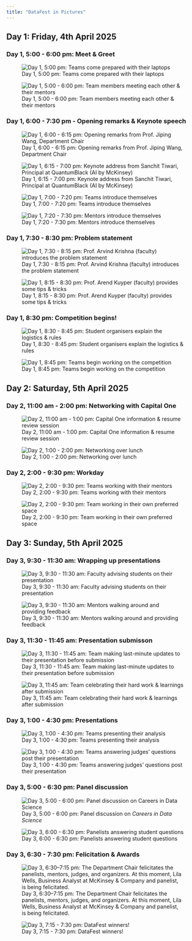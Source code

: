 ```yaml
---
title: "DataFest in Pictures"
---
```


## Day 1: Friday, 4th April 2025

### Day 1, 5:00 - 6:00 pm: Meet & Greet

![Day 1, 5:00 pm: Teams come prepared with their laptops](images/datafest_in_pictures/day1_1.jpg)

![Day 1, 5:00 - 6:00 pm: Team members meeting each other & their mentors](images/datafest_in_pictures/day1_202.jpg)

### Day 1, 6:00 - 7:30 pm - Opening remarks & Keynote speech

![Day 1, 6:00 - 6:15 pm: Opening remarks from Prof. Jiping Wang, Department Chair](images/datafest_in_pictures/4.jpg)

![Day 1, 6:15 - 7:00 pm: Keynote address from Sanchit Tiwari, Principal at QuantumBlack (AI by McKinsey)](images/datafest_in_pictures/5.jpg)

![Day 1, 7:00 - 7:20 pm: Teams introduce themselves](images/datafest_in_pictures/6.jpg)


![Day 1, 7:20 - 7:30 pm: Mentors introduce themselves](images/datafest_in_pictures/7.jpg)

### Day 1, 7:30 - 8:30 pm: Problem statement

![Day 1, 7:30 - 8:15 pm: Prof. Arvind Krishna (faculty) introduces the problem statement](images/datafest_in_pictures/8_new.jpg)


![Day 1, 8:15 - 8:30 pm: Prof. Arend Kuyper (faculty) provides some tips & tricks](images/datafest_in_pictures/9.jpg)

### Day 1, 8:30 pm: Competition begins!

![Day 1, 8:30 - 8:45 pm: Student organisers explain the logistics & rules](images/datafest_in_pictures/10.jpg)

![Day 1, 8:45 pm: Teams begin working on the competition](images/datafest_in_pictures/11.jpg)


## Day 2: Saturday, 5th April 2025

### Day 2, 11:00 am - 2:00 pm: Networking with Capital One

![Day 2, 11:00 am - 1:00 pm: Capital One information & resume review session](images/datafest_in_pictures/12.jpg)

![Day 2, 1:00 - 2:00 pm: Networking over lunch](images/datafest_in_pictures/12_new.jpg)

### Day 2, 2:00 - 9:30 pm: Workday

![Day 2, 2:00 - 9:30 pm: Teams working with their mentors](images/datafest_in_pictures/14.jpg)

![Day 2, 2:00 - 9:30 pm: Team working in their own preferred space](images/datafest_in_pictures/15.jpg)

## Day 3: Sunday, 5th April 2025

### Day 3, 9:30 - 11:30 am: Wrapping up presentations

![Day 3, 9:30 - 11:30 am: Faculty advising students on their presentation](images/datafest_in_pictures/18.jpg)

![Day 3, 9:30 - 11:30 am: Mentors walking around and providing feedback](images/datafest_in_pictures/19.jpg)


### Day 3, 11:30 - 11:45 am: Presentation submisson

![Day 3, 11:30 - 11:45 am: Team making last-minute updates to their presentation before submission](images/datafest_in_pictures/16.jpg)

![Day 3, 11:45 am: Team celebrating their hard work & learnings after submission](images/datafest_in_pictures/17.jpg)

### Day 3, 1:00 - 4:30 pm: Presentations

![Day 3, 1:00 - 4:30 pm: Teams presenting their analysis](images/datafest_in_pictures/20.jpg)

![Day 3, 1:00 - 4:30 pm: Teams answering judges' questions post their presentation](images/datafest_in_pictures/21.jpg)

### Day 3, 5:00 - 6:30 pm: Panel discussion

![Day 3, 5:00 - 6:00 pm: Panel discussion on *Careers in Data Science*](images/datafest_in_pictures/22.jpg)

![Day 3, 6:00 - 6:30 pm: Panelists answering student questions](images/datafest_in_pictures/23.jpg)

### Day 3, 6:30 - 7:30 pm: Felicitation & Awards

![Day 3, 6:30–7:15 pm: The Department Chair felicitates the panelists, mentors, judges, and organizers. At this moment, Lila Wells, Business Analyst at McKinsey & Company and panelist, is being felicitated.](images/datafest_in_pictures/24.jpg)

![Day 3, 7:15 - 7:30 pm: DataFest winners!](images/datafest_in_pictures/25.jpg)


